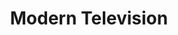 ---
title: "Modern Television"
meta_title: "Modern Television craft"
description: "Craft de Modern Television"
rank: "d"
draft: false
name: "Modern Television"
recipe_img: "https://wiki.pokexgames.com/images/2/22/Modern_Television.png"
level: 34
craft_time: 3600
result: 1
value_npc: 1
ingredients:
  - name: "Glass"
    quantity: 2
    item_img: "https://wiki.pokexgames.com/images/1/15/Glass.png"
    value_npc: 1
  - name: "Sheep Wool"
    quantity: 1
    item_img: "https://wiki.pokexgames.com/images/f/fe/Sheep_Wool.png"
    value_npc: 1
  - name: "Screw"
    quantity: 116
    item_img: "https://wiki.pokexgames.com/images/5/59/Screw.png"
    value_npc: 1
  - name: "Iron Ore"
    quantity: 5
    item_img: "https://wiki.pokexgames.com/images/e/e7/Iron_ore.png"
    value_npc: 1
  - name: "Iron Bar"
    quantity: 1
    item_img: "https://wiki.pokexgames.com/images/6/6c/Iron_Bar.png"
    value_npc: 1
---